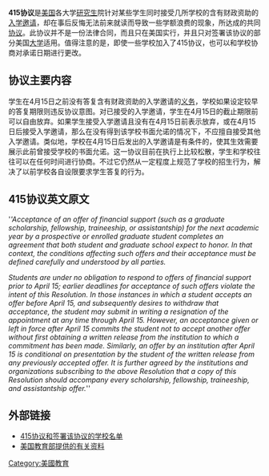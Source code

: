 {{refimprove|time=2012-12-05T10:03:06+00:00}}
'''415协议'''是[[美国|美国]]各大学[[研究生|研究生]]院针对某些学生同时接受几所学校的含有财政资助的[[入学邀请|入学邀请]]，却在事后反悔无法前来就读而导致一些学额浪费的现象，所达成的共同[[协议|协议]]。此协议并不是一份法律合同，而且只在美国实行，并且只对签署该协议的部分美国[[大学|大学]]适用。值得注意的是，即使一些学校加入了415协议，也可以和学校协商对承诺日期进行更改。

== 协议主要内容 ==
学生在4月15日之前没有答复含有财政资助的入学邀请的[[义务|义务]]，学校如果设定较早的答复期限则违反协议意图。对已接受的入学邀请，学生在4月15日的截止期限前可以自由放弃。如果学生接受入学邀请且没有在4月15日前表示放弃，或在4月15日后接受入学邀请，那么在没有得到该学校书面允诺的情况下，不应擅自接受其他入学邀请。类似地，学校在4月15日后发出的入学邀请是有条件的，使其生效需要展示此前曾接受学校的书面允诺。这一协议目前在执行上比较松散，学生和学校往往可以在任何时间进行协商。不过它仍然从一定程度上规范了学校的招生行为，解决了以前学校各自设限要求学生答复的行为。

== 415协议英文原文 ==
''''Acceptance of an offer of financial support (such as a graduate scholarship, fellowship, traineeship, or assistantship) for the next academic year by a prospective or enrolled graduate student completes an agreement that both student and graduate school expect to honor. In that context, the conditions affecting such offers and their acceptance must be defined carefully and understood by all parties.''

''Students are under no obligation to respond to offers of financial support prior to April 15; earlier deadlines for acceptance of such offers violate the intent of this Resolution. In those instances in which a student accepts an offer before April 15, and subsequently desires to withdraw that acceptance, the student may submit in writing a resignation of the appointment at any time through April 15. However, an acceptance given or left in force after April 15 commits the student not to accept another offer without first obtaining a written release from the institution to which a commitment has been made. Similarly, an offer by an institution after April 15 is conditional on presentation by the student of the written release from any previously accepted offer. It is further agreed by the institutions and organizations subscribing to the above Resolution that a copy of this Resolution should accompany every scholarship, fellowship, traineeship, and assistantship offer.''''

== 外部链接 ==
*[http://www.cgsnet.org/ 415协议和签署该协议的学校名单]{{Wayback|url=http://www.cgsnet.org/ |date=20201115000037 }}
*[http://www.ed.gov/ 美国教育部提供的有关资料]{{Wayback|url=http://www.ed.gov/ |date=20201130200307 }}

[[Category:美國教育|Category:美國教育]]
